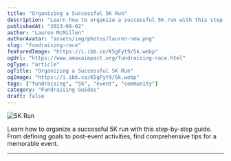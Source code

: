 ```yaml
---
title: "Organizing a Successful 5K Run"
description: "Learn how to organize a successful 5K run with this step-by-step guide. From defining goals to post-event activities, find comprehensive tips for a memorable event."
publishedAt: "2023-08-02"
author: "Lauren McMillen"
authorAvatar: "assets/img/photos/lauren-new.png"
slug: "fundraising-race"
featuredImage: "https://i.ibb.co/K5gFyt9/5k.webp"
ogUrl: "https://www.amaxaimpact.org/fundraising-race.html"
ogType: "article"
ogTitle: "Organizing a Successful 5K Run"
ogImage: "https://i.ibb.co/K5gFyt9/5k.webp"
tags: ["fundraising", "5k", "event", "community"]
category: "Fundraising Guides"
draft: false
---
```



![5K Run](https://i.ibb.co/K5gFyt9/5k.webp)

Learn how to organize a successful 5K run with this step-by-step guide. From defining goals to post-event activities, find comprehensive tips for a memorable event.

---

<AuthorCard name="Lauren McMillen" avatar="assets/img/photos/lauren-new.png" date="2023-08-02" /> 
